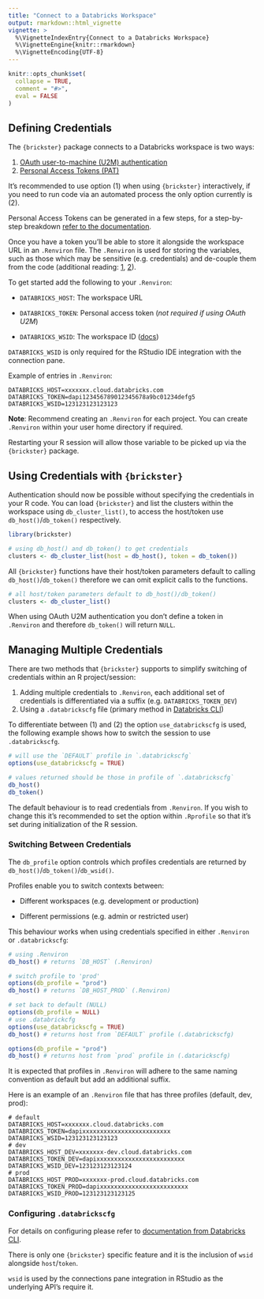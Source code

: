 ```yaml
---
title: "Connect to a Databricks Workspace"
output: rmarkdown::html_vignette
vignette: >
  %\VignetteIndexEntry{Connect to a Databricks Workspace}
  %\VignetteEngine{knitr::rmarkdown}
  %\VignetteEncoding{UTF-8}
---
```


```r
knitr::opts_chunk$set(
  collapse = TRUE,
  comment = "#>",
  eval = FALSE
)
```

## Defining Credentials

The `{brickster}` package connects to a Databricks workspace is two ways:

1.  [OAuth user-to-machine (U2M) authentication](https://docs.databricks.com/en/dev-tools/auth/oauth-u2m.html#oauth-user-to-machine-u2m-authentication)
2.  [Personal Access Tokens (PAT)](https://docs.databricks.com/en/dev-tools/auth/pat.html)

It's recommended to use option (1) when using `{brickster}` interactively, if you need to run code via an automated process the only option currently is (2).

Personal Access Tokens can be generated in a few steps, for a step-by-step breakdown [refer to the documentation](https://docs.databricks.com/dev-tools/api/latest/authentication.html).

Once you have a token you'll be able to store it alongside the workspace URL in an `.Renviron` file. The `.Renviron` is used for storing the variables, such as those which may be sensitive (e.g. credentials) and de-couple them from the code (additional reading: [1](https://support.posit.co/hc/en-us/articles/360047157094-Managing-R-with-Rprofile-Renviron-Rprofile-site-Renviron-site-rsession-conf-and-repos-conf), [2](https://CRAN.R-project.org/package=startup/vignettes/startup-intro.html)).




To get started add the following to your `.Renviron`:

-   `DATABRICKS_HOST`: The workspace URL

-   `DATABRICKS_TOKEN`: Personal access token (*not required if using OAuth U2M*)

-   `DATABRICKS_WSID`: The workspace ID ([docs](https://docs.databricks.com/workspace/workspace-details.html#workspace-instance-names-urls-and-ids))

`DATABRICKS_WSID` is only required for the RStudio IDE integration with the connection pane.

Example of entries in `.Renviron`:

```         
DATABRICKS_HOST=xxxxxxx.cloud.databricks.com
DATABRICKS_TOKEN=dapi123456789012345678a9bc01234defg5
DATABRICKS_WSID=123123123123123
```

**Note**: Recommend creating an `.Renviron` for each project. You can create `.Renviron` within your user home directory if required.

Restarting your R session will allow those variable to be picked up via the `{brickster}` package.

## Using Credentials with `{brickster}`

Authentication should now be possible without specifying the credentials in your R code. You can load `{brickster}` and list the clusters within the workspace using `db_cluster_list()`, to access the host/token use `db_host()`/`db_token()` respectively.

```r
library(brickster)

# using db_host() and db_token() to get credentials
clusters <- db_cluster_list(host = db_host(), token = db_token())
```

All `{brickster}` functions have their host/token parameters default to calling `db_host()`/`db_token()` therefore we can omit explicit calls to the functions.

```r
# all host/token parameters default to db_host()/db_token()
clusters <- db_cluster_list()
```

When using OAuth U2M authentication you don't define a token in `.Renviron` and therefore `db_token()` will return `NULL`.

## Managing Multiple Credentials

There are two methods that `{brickster}` supports to simplify switching of credentials within an R project/session:

1.  Adding multiple credentials to `.Renviron`, each additional set of credentials is differentiated via a suffix (e.g. `DATABRICKS_TOKEN_DEV`)
2.  Using a `.databrickscfg` file (primary method in [Databricks CLI](https://docs.databricks.com/dev-tools/cli/index.html#set-up-authentication))

To differentiate between (1) and (2) the option `use_databrickscfg` is used, the following example shows how to switch the session to use `.databrickscfg`.

```r
# will use the `DEFAULT` profile in `.databrickscfg`
options(use_databrickscfg = TRUE)

# values returned should be those in profile of `.databrickscfg`
db_host()
db_token()
```

The default behaviour is to read credentials from `.Renviron`. If you wish to change this it's recommended to set the option within `.Rprofile` so that it's set during initialization of the R session.

### Switching Between Credentials

The `db_profile` option controls which profiles credentials are returned by `db_host()`/`db_token()`/`db_wsid()`.

Profiles enable you to switch contexts between:

-   Different workspaces (e.g. development or production)

-   Different permissions (e.g. admin or restricted user)

This behaviour works when using credentials specified in either `.Renviron` or `.databrickscfg`:

```r
# using .Renviron
db_host() # returns `DB_HOST` (.Renviron)

# switch profile to 'prod'
options(db_profile = "prod")
db_host() # returns `DB_HOST_PROD` (.Renviron)

# set back to default (NULL)
options(db_profile = NULL)
# use .databrickcfg
options(use_databrickscfg = TRUE)
db_host() # returns host from `DEFAULT` profile (.databrickscfg)

options(db_profile = "prod")
db_host() # returns host from `prod` profile in (.datarickscfg)
```

It is expected that profiles in `.Renviron` will adhere to the same naming convention as default but add an additional suffix.

Here is an example of an `.Renviron` file that has three profiles (default, dev, prod):

```         
# default
DATABRICKS_HOST=xxxxxxx.cloud.databricks.com
DATABRICKS_TOKEN=dapixxxxxxxxxxxxxxxxxxxxxxxxx
DATABRICKS_WSID=123123123123123
# dev
DATABRICKS_HOST_DEV=xxxxxxx-dev.cloud.databricks.com
DATABRICKS_TOKEN_DEV=dapixxxxxxxxxxxxxxxxxxxxxxxxx
DATABRICKS_WSID_DEV=123123123123124
# prod
DATABRICKS_HOST_PROD=xxxxxxx-prod.cloud.databricks.com
DATABRICKS_TOKEN_PROD=dapixxxxxxxxxxxxxxxxxxxxxxxxx
DATABRICKS_WSID_PROD=123123123123125
```

### Configuring `.databrickscfg`

For details on configuring please refer to [documentation from Databricks CLI](https://docs.databricks.com/dev-tools/cli/index.html#connection-profiles).

There is only one `{brickster}` specific feature and it is the inclusion of `wsid` alongside `host`/`token`.

`wsid` is used by the connections pane integration in RStudio as the underlying API's require it.
